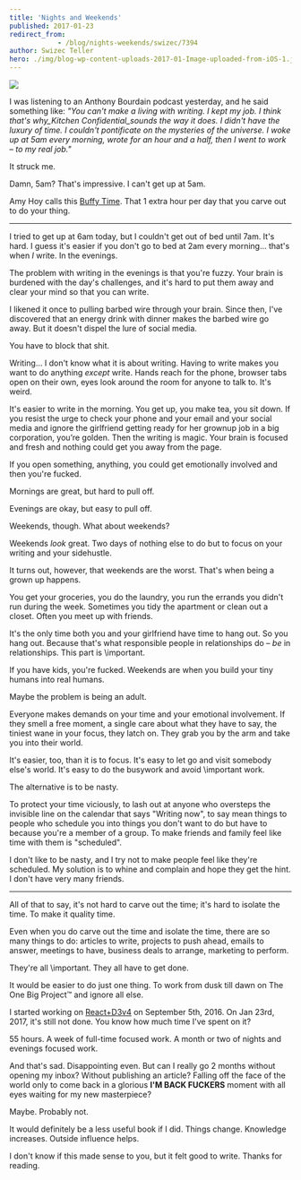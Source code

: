 ```yaml
---
title: 'Nights and Weekends'
published: 2017-01-23
redirect_from: 
            - /blog/nights-weekends/swizec/7394
author: Swizec Teller
hero: ./img/blog-wp-content-uploads-2017-01-Image-uploaded-from-iOS-1.jpg
---
```

![](./img/blog-wp-content-uploads-2017-01-Image-uploaded-from-iOS-1.jpg)



I was listening to an Anthony Bourdain podcast yesterday, and he said something like: _"You can't make a living with writing. I kept my job. I think that's why_Kitchen Confidential_sounds the way it does. I didn't have the luxury of time. I couldn't pontificate on the mysteries of the universe. I woke up at 5am every morning, wrote for an hour and a half, then I went to work – to my real job."_



It struck me.



Damn, 5am? That's impressive. I can't get up at 5am.



Amy Hoy calls this [Buffy Time](https://unicornfree.com/bootstrapping-series-8-special-bonus-guide-inside-make-a-million-bucks-or-watch-buffy). That 1 extra hour per day that you carve out to do your thing.



* * *



I tried to get up at 6am today, but I couldn't get out of bed until 7am. It's hard. I guess it's easier if you don't go to bed at 2am every morning… that's when _I_ write. In the evenings.



The problem with writing in the evenings is that you're fuzzy. Your brain is burdened with the day's challenges, and it's hard to put them away and clear your mind so that you can write.



I likened it once to pulling barbed wire through your brain. Since then, I've discovered that an energy drink with dinner makes the barbed wire go away. But it doesn't dispel the lure of social media.



You have to block that shit.



Writing… I don't know what it is about writing. Having to write makes you want to do anything _except_ write. Hands reach for the phone, browser tabs open on their own, eyes look around the room for anyone to talk to. It's weird.



It's easier to write in the morning. You get up, you make tea, you sit down. If you resist the urge to check your phone and your email and your social media and ignore the girlfriend getting ready for her grownup job in a big corporation, you’re golden. Then the writing is magic. Your brain is focused and fresh and nothing could get you away from the page.



If you open something, anything, you could get emotionally involved and then you're fucked.



Mornings are great, but hard to pull off.



Evenings are okay, but easy to pull off.



Weekends, though. What about weekends?



Weekends _look_ great. Two days of nothing else to do but to focus on your writing and your sidehustle.



It turns out, however, that weekends are the worst. That's when being a grown up happens.



You get your groceries, you do the laundry, you run the errands you didn't run during the week. Sometimes you tidy the apartment or clean out a closet. Often you meet up with friends.



It's the only time both you and your girlfriend have time to hang out. So you hang out. Because that's what responsible people in relationships do – _be_ in relationships. This part is \\important.



If you have kids, you're fucked. Weekends are when you build your tiny humans into real humans.



Maybe the problem is being an adult.



Everyone makes demands on your time and your emotional involvement. If they smell a free moment, a single care about what they have to say, the tiniest wane in your focus, they latch on. They grab you by the arm and take you into their world.



It's easier, too, than it is to focus. It's easy to let go and visit somebody else's world. It's easy to do the busywork and avoid \\important work.



The alternative is to be nasty.



To protect your time viciously, to lash out at anyone who oversteps the invisible line on the calendar that says "Writing now", to say mean things to people who schedule you into things you don't want to do but have to because you're a member of a group. To make friends and family feel like time with them is "scheduled".



I don't like to be nasty, and I try not to make people feel like they're scheduled. My solution is to whine and complain and hope they get the hint. I don't have very many friends.



* * *



All of that to say, it's not hard to carve out the time; it's hard to isolate the time. To make it quality time.



Even when you do carve out the time and isolate the time, there are so many things to do: articles to write, projects to push ahead, emails to answer, meetings to have, business deals to arrange, marketing to perform.



They're all \\important. They all have to get done.



It would be easier to do just one thing. To work from dusk till dawn on The One Big Project™ and ignore all else.



I started working on [React+D3v4](https://gumroad.com/l/mTWg) on September 5th, 2016. On Jan 23rd, 2017, it's still not done. You know how much time I've spent on it?



55 hours. A week of full-time focused work. A month or two of nights and evenings focused work.



And that's sad. Disappointing even. But can I really go 2 months without opening my inbox? Without publishing an article? Falling off the face of the world only to come back in a glorious **I'M BACK FUCKERS** moment with all eyes waiting for my new masterpiece?



Maybe. Probably not.



It would definitely be a less useful book if I did. Things change. Knowledge increases. Outside influence helps.



I don't know if this made sense to you, but it felt good to write. Thanks for reading.